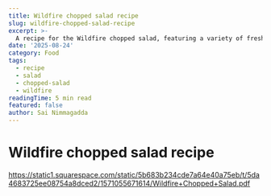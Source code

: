 ```yaml
---
title: Wildfire chopped salad recipe
slug: wildfire-chopped-salad-recipe
excerpt: >-
  A recipe for the Wildfire chopped salad, featuring a variety of fresh ingredients.
date: '2025-08-24'
category: Food
tags:
  - recipe
  - salad
  - chopped-salad
  - wildfire
readingTime: 5 min read
featured: false
author: Sai Nimmagadda
---
```

# Wildfire chopped salad recipe

https://static1.squarespace.com/static/5b683b234cde7a64e40a75eb/t/5da4683725ee08754a8dced2/1571055671614/Wildfire+Chopped+Salad.pdf
